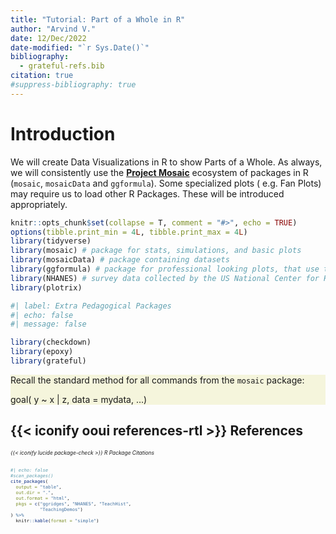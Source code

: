 ```yaml
---
title: "Tutorial: Part of a Whole in R"
author: "Arvind V."
date: 12/Dec/2022
date-modified: "`r Sys.Date()`"
bibliography: 
  - grateful-refs.bib
citation: true
#suppress-bibliography: true
---
```


# Introduction

We will create Data Visualizations in R to show Parts of a Whole. As
always, we will consistently use the [**Project
Mosaic**](https://mosaic-web.org) ecosystem of packages in R (`mosaic`,
`mosaicData` and `ggformula`). Some specialized plots ( e.g. Fan Plots)
may require us to load other R Packages. These will be introduced
appropriately.

```r
knitr::opts_chunk$set(collapse = T, comment = "#>", echo = TRUE)
options(tibble.print_min = 4L, tibble.print_max = 4L)
library(tidyverse)
library(mosaic) # package for stats, simulations, and basic plots
library(mosaicData) # package containing datasets
library(ggformula) # package for professional looking plots, that use the formula interface from mosaic
library(NHANES) # survey data collected by the US National Center for Health Statistics (NCHS)
library(plotrix)

```


```r
#| label: Extra Pedagogical Packages
#| echo: false
#| message: false

library(checkdown)
library(epoxy)
library(grateful)

```

::: {#note .illustration style="background: beige"}
Recall the standard method for all commands from the `mosaic` package:

goal( y \~ x \| z, data = mydata, ...)
:::





## {{< iconify ooui references-rtl >}} References

::: {#refs style="font-size: 60%;"}

###### {{< iconify lucide package-check >}} R Package Citations

```r
#| echo: false
#scan_packages()
cite_packages(
  output = "table",
  out.dir = ".",
  out.format = "html",
  pkgs = c("ggridges", "NHANES", "TeachHist",
           "TeachingDemos")
) %>%
  knitr::kable(format = "simple")

```
:::
